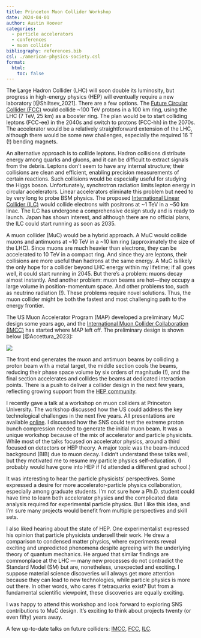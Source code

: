 ```yaml
---
title: Princeton Muon Collider Workshop
date: 2024-04-01
author: Austin Hoover
categories:
  - particle accelerators
  - conferences
  - muon collider
bibliography: references.bib
csl: ./american-physics-society.csl
format:
  html:
    toc: false
---
```


The Large Hadron Collider (LHC) will soon double its luminosity, but progress in high-energy physics (HEP) will eventually require a new laboratory [@Shiltsev_2021]. There are a few options. The [Future Circular Collider (FCC)](https://fcc.web.cern.ch/overview) would collide ~100 TeV protons in a 100 km ring, using the LHC (7 TeV, 25 km) as a booster ring. The plan would be to start colliding leptons (FCC-ee) in the 2040s and switch to protons (FCC-hh) in the 2070s. The accelerator would be a relatively straightforward extension of the LHC, although there would be some new challenges, especially the required 16 T (!) bending magnets. 

An alternative approach is to collide leptons. Hadron collisions distribute energy among quarks and gluons, and it can be difficult to extract signals from the debris. Leptons don't seem to have any internal structure; their collisions are clean and efficient, enabling precision measurements of certain reactions. Such collisions would be especially useful for studying the Higgs boson. Unfortunately, synchrotron radiation limits lepton energy in circular accelerators. Linear accelerators eliminate this problem but need to by very long to probe BSM physics. The proposed [International Linear Collider (ILC)](https://linearcollider.org) would collide electrons with positrons at ~1 TeV in a ~50 km linac. The ILC has undergone a comprehensive design study and is ready to launch. Japan has shown interest, and although there are no official plans, the ILC could start running as soon as 2035.

A muon collider (MuC) would be a hybrid approach. A MuC would collide muons and antimuons at ~10 TeV in a ~10 km ring (approximately the size of the LHC). Since muons are much heavier than electrons, they can be accelerated to 10 TeV in a compact ring. And since they are leptons, their collisions are more useful than hadrons at the same energy. A MuC is likely the only hope for a collider beyond LHC energy within my lifetime; if all goes well, it could start running in 2045. But there's a problem: muons decay almost instantly. And another problem: muon beams are hot---they occupy a large volume in position-momentum space. And other problems too, such as neutrino radiation (!). These problems require novel solutions. Thus, the muon collider might be both the fastest and most challenging path to the energy frontier.

The US Muon Accelerator Program (MAP) developed a preliminary MuC design some years ago, and the [International Muon Collider Collaboration (IMCC)](https://muoncollider.web.cern.ch) has started where MAP left off. The preliminary design is shown below [@Accettura_2023]:

![](./files/fig_muc.png)

The front end generates the muon and antimuon beams by colliding a proton beam with a metal target, the middle section cools the beams, reducing their phase space volume by six orders of magnitude (!), and the final section accelerates and collides the beams at dedicated interaction points. There is a push to deliver a collider design in the next few years, reflecting growing support from the [HEP community](https://www.slac.stanford.edu/econf/C210711/).

I recently gave a talk at a workshop on muon colliders at Princeton University. The workshop discussed how the US could address the key technological challenges in the next five years. All presentations are available [online](https://agenda.hep.wisc.edu/event/2140/timetable/#20240222). I discussed how the SNS could test the extreme proton bunch compression needed to generate the initial muon beam. It was a unique workshop because of the mix of accelerator and particle physicists. While most of the talks focused on accelerator physics, around a third focused on detectors or HEP theory. A major topic was the beam-induced background (BIB) due to muon decay. I didn't understand these talks well, but they motivated me to resume my particle physics self-education. (I probably would have gone into HEP if I'd attended a different grad school.)

It was interesting to hear the particle physicists' perspectives. Some expressed a desire for more accelerator-particle physics collaboration, especially among graduate students. I'm not sure how a Ph.D. student could have time to learn both accelerator physics and the complicated data analysis required for experimental particle physics. But I like this idea, and I'm sure many projects would benefit from multiple perspectives and skill sets.

I also liked hearing about the state of HEP. One experimentalist expressed his opinion that particle physicists undersell their work. He drew a comparison to condensed matter physics, where experiments reveal exciting and unpredicted phenomena despite agreeing with the underlying theory of quantum mechanics. He argued that similar findings are commonplace at the LHC --- many new processes do not contradict the Standard Model (SM) but are, nonetheless, unexpected and exciting. I suppose material science discoveries will always get more attention because they can lead to new technologies, while particle physics is more out there. In other words, who cares if tetraquarks exist? But from a fundamental scientific viewpoint, these discoveries are equally exciting.

I was happy to attend this workshop and look forward to exploring SNS contributions to MuC design. It's exciting to think about projects twenty (or even fifty) years away.

A few up-to-date talks on future colliders: [IMCC](https://indico.cern.ch/event/1260648/attachments/2610683/4510782/IMCC_Schulte_CERN_2023.pdf), [FCC](https://indico.cern.ch/event/1260648/attachments/2610683/4510781/FrankZimmermann-230314_Future-Colliders-FCC.pdf), [ILC](https://indico.cern.ch/event/1260648/attachments/2610683/4511473/linear-colliders.pdf).

